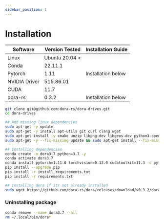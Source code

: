 ```yaml
---
sidebar_position: 1
---
```


# Installation

| Software      | Version Tested | Installation Guide |
| ------------- | -------------- | ------------------ |
| Linux         | Ubuntu 20.04 < |                    |
| Conda         | 22.11.1        |                    |
| Pytorch       | 1.11           | Installation below |
| NVIDIA Driver | 515.86.01      |                    |
| CUDA          | 11.7           |                    |
| dora-rs       | 0.3.2          | Installation below |

```bash
git clone git@github.com:dora-rs/dora-drives.git
cd dora-drives

## Add missing linux dependencies
sudo apt-get -y update
sudo apt-get -y install apt-utils git curl clang wget
sudo apt-get install -y cmake unzip libpng-dev libgeos-dev python3-opencv libomp-dev
sudo apt-get -y --fix-missing update && sudo apt-get install --fix-missing -y libcudnn8 libqt5core5a libeigen3-dev cmake qtbase5-dev libpng16-16 libtiff5 python3-tk libgeos-dev build-essential libopenblas-dev libssl-dev

## Installing dependencies
conda create -n dora3.7 python=3.7 -y
conda activate dora3.7
conda install pytorch=1.11.0 torchvision=0.12.0 cudatoolkit=11.3 -c pytorch -y
pip install --upgrade pip
pip install -r install_requirements.txt
pip install -r requirements.txt

## Installing dora if its not already installed
sudo wget https://github.com/dora-rs/dora/releases/download/v0.3.2/dora-v0.3.2-x86_64-Linux.zip && sudo unzip dora-v0.3.2-x86_64-Linux.zip -d /usr/local/bin
```

### Uninstalling package

```bash
conda remove --name dora3.7 --all
rm ~/.local/bin/dora*
```
